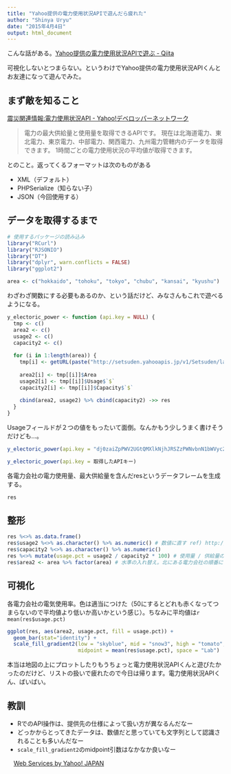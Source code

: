 ```yaml
---
title: "Yahoo提供の電力使用状況APIで遊んだら疲れた"
author: "Shinya Uryu"
date: "2015年4月4日"
output: html_document
---
```


こんな話がある。[Yahoo提供の電力使用状況APIで遊ぶ - Qiita](http://qiita.com/Gen6/items/1d17d0af1cf7dfb3abbd)

可視化しないとつまらない。というわけでYahoo提供の電力使用状況APIくんとお友達になって遊んでみた。

## まず敵を知ること

[震災関連情報:電力使用状況API - Yahoo!デベロッパーネットワーク](http://developer.yahoo.co.jp/webapi/shinsai/setsuden/v1/latestpowerusage.html)

> 電力の最大供給量と使用量を取得できるAPIです。
> 現在は北海道電力、東北電力、東京電力、中部電力、関西電力、九州電力管轄内のデータを取得できます。
> 1時間ごとの電力使用状況の平均値が取得できます。

とのこと。返ってくるフォーマットは次のものがある

* XML（デフォルト）
* PHPSerialize（知らない子）
* JSON（今回使用する）

## データを取得するまで

```r
# 使用するパッケージの読み込み
library("RCurl")
library("RJSONIO")
library("DT")
library("dplyr", warn.conflicts = FALSE)
library("ggplot2")
```



```r
area <- c("hokkaido", "tohoku", "tokyo", "chubu", "kansai", "kyushu")
```

わざわざ関数にする必要もあるのか、という話だけど、みなさんもこれで遊べるようになる。

```r
y_electoric_power <- function (api.key = NULL) {
  tmp <- c()
  area2 <- c()
  usage2 <- c()
  capacity2 <- c()
  
  for (i in 1:length(area)) {
    tmp[i] <- getURL(paste("http://setsuden.yahooapis.jp/v1/Setsuden/latestPowerUsage?", "appid=", api.key, "&area=", area[i], "&output=json", sep = "")) %>% fromJSON(nullValue = NA)
    
    area2[i] <- tmp[[i]]$Area
    usage2[i] <- tmp[[i]]$Usage$`$`
    capacity2[i] <- tmp[[i]]$Capacity$`$`
    
    cbind(area2, usage2) %>% cbind(capacity2) ->> res
  }
}
```

Usageフィールドが２つの値をもったいて面倒。なんかもう少しうまく書けそうだけども...。

```r
y_electoric_power(api.key = "dj0zaiZpPWV2UGtQMXlkNjhJRSZzPWNvbnN1bWVyc2VjcmV0Jng9YTk-")
```

```r
y_electoric_power(api.key = 取得したAPIキー)
```

各電力会社の電力使用量、最大供給量を含んだresというデータフレームを生成する。

```r
res
```

## 整形

```r
res %<>% as.data.frame()
res$usage2 %<>% as.character() %>% as.numeric() # 数値に直す ref) http://qiita.com/uri/items/19ad62594527a67d6783 のtips1
res$capacity2 %<>% as.character() %>% as.numeric()
res %<>% mutate(usage.pct = usage2 / capacity2 * 100) # 使用量 / 供給量の割合
res$area2 <- area %>% factor(area) # 水準の入れ替え。北にある電力会社の順番に
```

## 可視化

各電力会社の電気使用率。色は適当につけた（50にするとどれも赤くなってつまらないので平均値より低いか高いかという感じ）。ちなみに平均値は`r mean(res$usage.pct)`

```r
ggplot(res, aes(area2, usage.pct, fill = usage.pct)) + 
  geom_bar(stat="identity") + 
  scale_fill_gradient2(low = "skyblue", mid = "snow3", high = "tomato", 
                       midpoint = mean(res$usage.pct), space = "Lab")
```

本当は地図の上にプロットしたりもうちょっと電力使用状況APIくんと遊びたかったのだけど、リストの扱いで疲れたので今日は帰ります。電力使用状況APIくん、ばいばい。

## 教訓

* RでのAPI操作は、提供先の仕様によって扱い方が異なるんだなー
* どっかからとってきたデータは、数値だと思っていても文字列として認識されることも多いんだなー
* `scale_fill_gradient2`のmidpoint引数はなかなか良いなー

<!-- Begin Yahoo! JAPAN Web Services Attribution Snippet -->
<span style="margin:15px 15px 15px 15px"><a href="http://developer.yahoo.co.jp/about">Web Services by Yahoo! JAPAN</a></span>
<!-- End Yahoo! JAPAN Web Services Attribution Snippet -->
